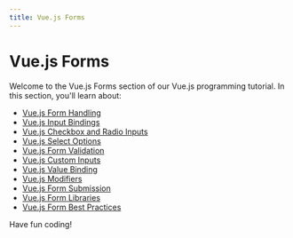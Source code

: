 ```yaml
---
title: Vue.js Forms
---
```


# Vue.js Forms

Welcome to the Vue.js Forms section of our Vue.js programming tutorial. In this section, you'll learn about:

- [Vue.js Form Handling](./0-vuejs-form-handling.mdx)
- [Vue.js Input Bindings](./1-vuejs-input-bindings.mdx)
- [Vue.js Checkbox and Radio Inputs](./2-vuejs-checkbox-radio.mdx)
- [Vue.js Select Options](./3-vuejs-select-options.mdx)
- [Vue.js Form Validation](./4-vuejs-form-validation.mdx)
- [Vue.js Custom Inputs](./5-vuejs-custom-inputs.mdx)
- [Vue.js Value Binding](./6-vuejs-value-binding.mdx)
- [Vue.js Modifiers](./7-vuejs-modifiers.mdx)
- [Vue.js Form Submission](./8-vuejs-form-submission.mdx)
- [Vue.js Form Libraries](./9-vuejs-form-libraries.mdx)
- [Vue.js Form Best Practices](./10-vuejs-form-best-practices.mdx)

Have fun coding!
